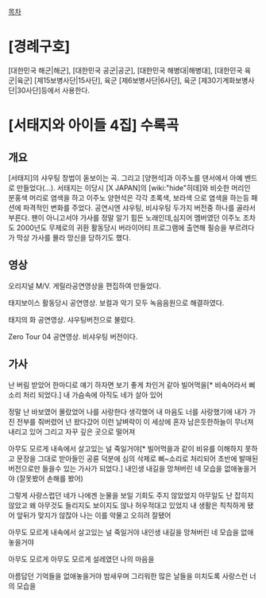 [[목차]]

= [경례구호] =

[대한민국 해군|해군], [대한민국 공군|공군], [대한민국 해병대|해병대], [대한민국 육군|육군] [제15보병사단|15사단], 육군 [제6보병사단|6사단], 육군 [제30기계화보병사단|30사단]등에서 사용한다.

= [서태지와 아이들 4집] 수록곡 =

== 개요 ==

[서태지]의 샤우팅 창법이 돋보이는 곡. 그리고 [양현석]과 이주노를 댄서에서 아예 밴드로 만들었다(...). 서태지는 이당시 [X JAPAN]의 [wiki:"hide"히데]와 비슷한 머리인 분홍색 머리로 염색을 하고 이주노 양현석은 각각 초록색, 보라색 으로 염색을 하는등 패션에 파격적인 변화를 주었다. 공연시엔 샤우팅, 비샤우팅 두가지 버전중 하나를 골라서 부른다. 팬이 아니고서야 가사를 정말 알기 힘든 노래인데,심지어 멤버였던 이주노 조차도 2000년도 무제로의 귀환 활동당시 버라이어티 프로그램에 출연해 필승을 부르려다가 막상 가사를 몰라 망신을 당하기도 했다.

== 영상 ==

{{{#!html
<object id='skplayer' name='skplayer' width='640' height='384' classid='clsid:D27CDB6E-AE6D-11cf-96B8-444553540000' codebase='http://download.macromedia.com/pub/shockwave/cabs/flash/swflash.cab#version=9.0.115.00'><param name='movie' value='http://v.nate.com/v.sk/movie/0|219492086/20111207211201476992261001' /><param name='allowFullscreen' value='true' /><param name='allowScriptAccess' value='always' /><param name='wmode' value='transparent' /><embed src='http://v.nate.com/v.sk/movie/0|219492086/20111207211201476992261001' wmode='transparent' allowScriptAccess='always' allowFullscreen='true' name='skplayer' width='640' height='384' type='application/x-shockwave-flash' pluginspage='http://www.macromedia.com/go/getflashplayer' /></object>
}}}
오리지널 M/V. 게릴라공연영상을 편집하여 만들었다.

{{{#!html
<object width="420" height="315"><param name="movie" value="http://www.youtube.com/v/bGc-qAkfYMw?version=3&amp;hl=ko_KR&amp;rel=0"></param><param name="allowFullScreen" value="true"></param><param name="allowscriptaccess" value="always"></param><embed src="http://www.youtube.com/v/bGc-qAkfYMw?version=3&amp;hl=ko_KR&amp;rel=0" type="application/x-shockwave-flash" width="420" height="315" allowscriptaccess="always" allowfullscreen="true"></embed></object>
}}}
태지보이스 활동당시 공연영상. 보컬과 악기 모두 녹음음원으로 해결하였다. 

{{{#!html
<object width="420" height="315"><param name="movie" value="http://www.youtube.com/v/69f20YlJ5PM?version=3&amp;hl=ko_KR&amp;rel=0"></param><param name="allowFullScreen" value="true"></param><param name="allowscriptaccess" value="always"></param><embed src="http://www.youtube.com/v/69f20YlJ5PM?version=3&amp;hl=ko_KR&amp;rel=0" type="application/x-shockwave-flash" width="420" height="315" allowscriptaccess="always" allowfullscreen="true"></embed></object>
}}}
태지의 화 공연영상. 샤우팅버전으로 불렀다.

{{{#!html
<object width="420" height="315"><param name="movie" value="http://www.youtube.com/v/nHSu1lssDJg?version=3&amp;hl=ko_KR&amp;rel=0"></param><param name="allowFullScreen" value="true"></param><param name="allowscriptaccess" value="always"></param><embed src="http://www.youtube.com/v/nHSu1lssDJg?version=3&amp;hl=ko_KR&amp;rel=0" type="application/x-shockwave-flash" width="420" height="315" allowscriptaccess="always" allowfullscreen="true"></embed></object>
}}}
Zero Tour 04 공연영상. 비샤우팅 버전이다.

== 가사 ==

난 버림 받았어
한마디로 얘기 하자면 보기 좋게 차인거 같아
빌어먹을[* 비속어라서 삐소리 처리 되었다.] 내 가슴속에 아직도 네가 살아 있어

정말 난 바보였어 몰랐었어 나를 사랑한다 생각했어
내 마음도 너를 사랑했기에 내가 가진 전부를 줘버렸어
넌 왔다갔어 이런 날벼락이 이 세상에 혼자 남은듯한하늘이 무너져 내리고 있어 그리고 자꾸 깊은 곳으로 떨어져

아무도 모르게 내속에서 살고있는 널 죽일거야[* 빌어먹을과 같이 비유를 이해하지 못하고 문장을 그대로 받아들인 공륜 덕분에  심의 삭제로 삐~소리로 처리되어 초반에 발매된 버전으로만 들을수 있는 가사가 되었다.]
내인생 내길을 망쳐버린 네 모습을 없애놓을거야
(잘못봤어 손해를 봤어)

그렇게 사랑스럽던 네가 나에겐 눈물을 보일 기회도 주지 않았었지
아무일도 난 잡히지 않았고 왜 아무것도 들리지도 보이지도 않나
허우적대고 있었지 내 생활은 칙칙하게 됐어 앞뒤가 맞지가 않잖아
나는 이를 악물고 오히려 잘됐어

아무도 모르게 내속에서 살고있는 널 죽일거야
내인생 내길을 망쳐버린 네 모습을 없애놓을거야

아무도 모르게 아무도 모르게 설레였던 나의 마음을

아름답던 기억들을 없애놓을거야 밤새우며 그리워한 많은 날들을 
미치도록 사랑스런 너의 모습을
